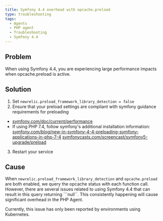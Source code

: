 ```yaml
---
title: Symfony 4.4 overhead with opcache.preload
type: troubleshooting
tags:
  - Agents
  - PHP agent
  - Troubleshooting
  - Symfony 4.4
---
```


## Problem

When using Symfony 4.4, you are experiencing large performance impacts when opcache.preload is active.

## Solution

1. Set ```newrelic.preload_framework_library_detection = false```
2. Ensure that your preload settings are compliant with symfony guidance requirements for preloading
  - [symfony.com/doc/current/performance](https://symfony.com/doc/current/performance.html#use-the-opcache-class-preloading)
  - If using PHP 7.4, follow symfony's additional installation information:
      [symfony.com/blog/new-in-symfony-4-4-preloading-symfony-applications-in-php-7-4](https://symfony.com/blog/new-in-symfony-4-4-preloading-symfony-applications-in-php-7-4)
      [symfonycasts.com/screencast/symfony5-upgrade/preload](https://symfonycasts.com/screencast/symfony5-upgrade/preload)
3. Restart your service

## Cause

When ```newrelic.preload_framework_library_detection``` and ```opcache.preload``` are both enabled, we query the opcache status with each function call. However, there are several issues related to using Symfony 4.4 that can result in this query returning ```null``. This consistently happening will cause significant overhead in the PHP Agent.

Currently, this issue has only been reported by environments using Kubernetes.

